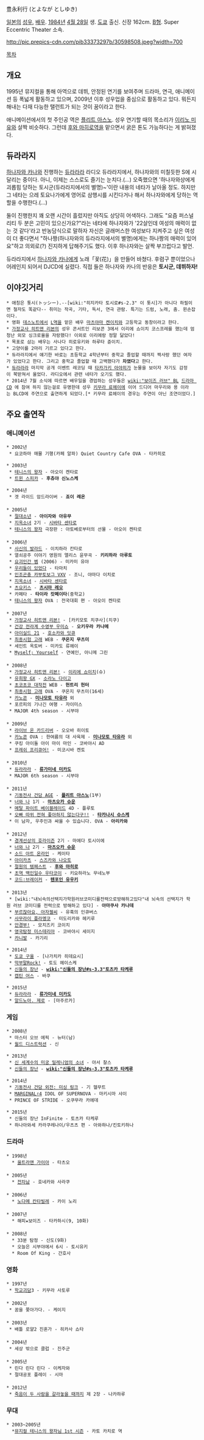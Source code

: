 豊永利行 (とよなが としゆき)

[[일본]]의 [[성우]], [[배우]]. [[1984년]] [[4월 28일]] 생. [[도쿄]] 출신. 신장 162cm. [[B형]]. Super Eccentric Theater 소속.

http://pic.prepics-cdn.com/pib33373297b/30598508.jpeg?width=700

[[목차]]

== 개요 ==
1995년 뮤지컬을 통해 아역으로 데뷔, 안정된 연기를 보여주며 드라마, 연극, 애니메이션 등 폭넓게 활동하고 있으며, 2009년 이후 성우업을 중심으로 활동하고 있다. 뭐든지 해내는 다재 다능한 탤런트가 되는 것이 꿈이라고 한다.

애니메이션에서의 첫 주인공 역은 [[플리트 아스노]]. 성우 연기할 때의 목소리가 [[이리노 미유]]와 살짝 비슷하다. 그런데 [[후와 마히로]]역을 맡으면서 굵은 톤도 가능하다는 게 밝혀졌다.

== 듀라라지 ==
[[하나자와 카나]]와 진행하는 [[듀라라라]] 라디오 듀라라지에서, 하나자와의 미칠듯한 S에 시달리는 중이다. 아니, 이제는 스스로도 즐기는 눈치다.(...) 오죽했으면 '하나자와상에게 괴롭힘 당하는 토시군(듀라라지에서의 별명)~'이란 내용의 네타가 날아올 정도. 하지만 그 네타는 으레 토요나가에게 영어로 삼행시를 시킨다거나 해서 하나자와에게 당하는 역할을 수행한다.(...)

둘이 진행한지 꽤 오랜 시간이 흘렀지만 아직도 상당히 어색하다. 그래도 "요즘 퍼스널리티 두 분은 고민이 있으신가요?"라는 네타에 하나자와가 '22살인데 여성의 매력이 없는 것 같다'라고 반농담식으로 말하자 자신은 글래머스한 여성보다 지켜주고 싶은 여성이 더 좋다면서 "하나짱(하나자와의 듀라라지에서의 별명)에게는 하나짱의 매력이 있어요"하고 의외로(?) 진지하게 답해주기도 했다. 이후 하나자와는 살짝 부끄럽다고 발언.

듀라라지에서 [[하나자와 카나]]에게 노래「꽃(花)」을 만들어 바쳤다. 후렴구 뿐이었으나 어레인지 되어서 DJCD에 실렸다. 직접 들은 하나자와 카나의 반응은 '''토시군, 데뷔하자!'''

== 이야깃거리 ==
 * 애칭은 톳시(トッシー).--[wiki:"히지카타 토시로#s-2.3" 이 톳시]가 아니다 하필이면 철자도 똑같다-- 취미는 작곡, 기타, 독서, 연극 관람. 특기는 드럼, 노래, 춤. 왼손잡이다.
 * 영화 [[데스노트]]에서 [[L]]역을 맡은 배우 [[마츠야마 켄이치]]와 고등학교 동창이라고 한다.
 * [[가정교사 히트맨 리본]]의 성우 콘서트인 리보콘 3에서 이리에 쇼이치 코스프레를 했는데 엄청난 외모 싱크로율을 자랑했다! 이외로 이리에랑 정말 닮았다!
 * 목표로 삼는 배우는 사나다 히로유키와 하루타 쥰이치.
 * 고양이를 2마리 기르고 있다고 한다.
 * 듀라라지에서 얘기한 바로는 초등학교 4학년부터 중학교 졸업할 때까지 짝사랑 했던 여자가 있었다고 한다. 그리고 중학교 졸업할 때 고백했다가 '''차였다'''고 한다.
 * [[듀라라라]] 마지막 공개 이벤트 레코딩 때 [[타카가키 아야히]]가 눈물을 보이자 자기도 감정이 북받쳐서 울었다. 라디오에서 관련 네타가 오기도 했다.
 * 2014년 7월 소식에 따르면 배우일을 경업하는 성우들은 [[wiki:"보이즈 러브" BL]] [[드라마 CD]] 에 참여 하지 않는걸로 유명한데 성우 [[키무라 료헤이]]에 이어 드디어 마우리와 용 이라는 BLCD에 주연으로 출연하게 되었다.[* 키무라 료헤이의 경우는 주연이 아닌 조연이었다.]

== 주요 출연작 ==
=== 애니메이션 ===
 * 2002년
  * 요코하마 매물 기행(카페 알파) Quiet Country Cafe OVA - 타카히로

 * 2003년
  * [[테니스의 왕자]] - 아오이 켄타로
  * [[트윈 스피카]] - '''후츄야 신노스케'''

 * 2004년
  * 겟 라이드 암드라이버 - '''죠이 레온'''
 
 * 2005년
  * [[절대소년]] - '''아이자와 아유무'''
  * [[지옥소녀]] 2기 - [[시바타 센타로]]
  * [[테니스의 왕자]] 극장판 : 아토베로부터의 선물 - 아오이 켄타로
 
 * 2006년
  * [[사신의 발라드]] - 이치하라 칸타로
  * 열쇠공주 이야기 영원의 앨리스 윤무곡 - '''키리하라 아루토'''
  * [[요괴인간 벰]] (2006) - 미카미 유야
  * [[우리들이 있었다]] - 타마치
  * [[인조곤충 카부토보그 VXV]] - 조니, 야마다 이치로
  * [[지옥소녀]] - [[시바타 센타로]]
  * [[츠요키스]] - '''[[츠시마 레오]]'''
  * 카페타 - '''타이라 캇페이타'''(중학교)
  * [[테니스의 왕자]] OVA : 전국대회 편 - 아오이 켄타로
 
 * 2007년
  * [[가정교사 히트맨 리본!]] - [카키모토 치쿠사](치쿠)
  * [[건강 전라계 수영부 우미쇼]] - '''오키우라 카나메'''
  * [[아이실드 21]] - [[호소카와 잇큐]]
  * [[최종시험 고래]] WEB - '''쿠온지 무츠미'''
  * 세인트 옥토버 - 미카도 류헤이
  * [[Myself; Yourself]] - 연예인, 아니메 그린
 
 * 2008년
  * [[가정교사 히트맨 리본!]] - [[이리에 쇼이치]](슈)
  * [[유희왕 GX]] - [[소라노 다이고]]
  * [[초코초코 대작전]] WEB - '''헌트리 헌터'''
  * [[최종시험 고래]] OVA - 쿠온지 무츠미(16세)
  * [[카노콘]] - '''[[미나모토 타유라]]''' 외
  * 포르피의 기나긴 여행 - 자이미스 
  * MAJOR 4th season - 시부야
 
 * 2009년
  * [[라이브 온 카드리버]] - 오오바 히이토
  * [[카노콘]] OVA : 한여름의 대 사육제 - '''[[미나모토 타유라]]''' 외
  * 쿠킹 아이돌 아이 마이 마인 - 코바야시 AD 
  * [[프레쉬 프리큐어!]] - 미코시바 켄토
 
 * 2010년
  * [[듀라라라]] - '''[[류가미네 미카도]]'''
  * MAJOR 6th season - 시부야
 
 * 2011년
  * [[기동전사 건담 AGE]] - '''[[플리트 아스노]]'''(1부)
  * [[너와 나]] 1기 - '''[[마츠오카 슈운]]'''
  * [[메탈 파이트 베이블레이드]] 4D - 플루토
  * [[오빠 따위 전혀 좋아하지 않는다구!!]] - '''[[타카나시 슈스케]]'''
  * 이 남자, 우주인과 싸울 수 있습니다. OVA - '''아리카와'''
 
 * 2012년
  * [[경계선상의 호라이즌]] 2기 - 마에다 토시이에
  * [[너와 나]] 2기 - '''[[마츠오카 슈운]]'''
  * [[소드 아트 온라인]] - 케이타
  * [[아이카츠]] - [[스즈카와 나오토]]
  * [[절원의 템페스트]] - '''[[후와 마히로]]'''
  * [[초역 백인일수 우타코이]] - 키요하라노 무네노부
  * [[코드:브레이커]] - '''[[텐포인 유우키]]'''
 
 * 2013년
  * [wiki:"내뇌속의선택지가학원러브코미디를전력으로방해하고있다"내 뇌속의 선택지가 학원 러브 코미디를 전력으로 방해하고 있다] - '''아마쿠사 카나데'''
  * [[부르잖아요, 아자젤씨]] - 유혹의 인큐버스
  * [[사무라이 플라멩코]] - 미도리카와 헤키루
  * [[안경부!]] - 모치즈키 코이치
  * [[영국탐정 미스테리아]] - 코바야시 세이지
  * [[카니발(만화)|카니발]] - 카기리

 * 2014년
  * [[도쿄 구울]] - [나가치카 히데요시]
  * [[막부말Rock!]] - 토도 헤이스케
  * [[신들의 장난]] - '''[[wiki:"신들의 장난#s-3.3"토츠카 타케루]]'''
  * [[캡틴 어스]] - 바쿠

 * 2015년
  * [[듀라라라]] - '''[[류가미네 미카도]]'''
  * [[알드노아. 제로]] - [마주르카]

=== 게임 ===
 * 2008년
  * 마스터 오브 에픽 - 뉴터(남)
  * [[월드 디스트럭션]] - 신

 * 2013년
  * [[신 세계수의 미궁 밀레니엄의 소녀]] - 아서 찰스
  * [[신들의 장난]] - '''[[wiki:"신들의 장난#s-3.3"토츠카 타케루]]'''

 * 2014년
  * [[기동전사 건담 외전: 미싱 링크]] - 기 헬무트
  * [[MARGINAL♯4]] IDOL OF SUPERNOVA - 마키시마 샤이
  * PRINCE OF STRIDE - 오쿠무라 카에데

 * 2015년
  * 신들의 장난 InFinite - 토츠카 타케루
  * 하나아와세 카라쿠레나이/우츠츠 편 - 아와하나/킨토키하나

=== 드라마 ===
 * 1998년
   * [[울트라맨 가이아]] - 타츠오
 
 * 2005년
   * [[전차남]] - 호네카와 사라쿠
 
 * 2006년
   * [[노다메 칸타빌레]] - 카이 노리
 
 * 2007년
   * 해피★보이즈 - 타카하시(9, 10화)
 
 * 2008년
   * 33분 탐정 - 신도(9화)
   * 오늘은 시부야에서 6시 - 토시유키
   * Room Of King - 간호사

=== 영화 ===
 * 1997년
  * [[학교괴담]]3 - 키무라 사토루 
 
 * 2002년
  * 꿈을 쫒아가다. - 케이지
 
 * 2003년
  * 배틀 로얄2 진혼가 - 히카사 쇼타
 
 * 2004년
  * 세상 밖으로 클럽 - 진주군
 
 * 2005년
  * 린다 린다 린다 - 이케자와
  * 절대공포 플레이 - 시마
 
 * 2012년
  * [[죽음이 두 사람을 갈라놓을 때까지]] 제 2장 - 나카하루

=== 무대 ===
 * 2003~2005년
   *[[뮤지컬 테니스의 왕자님 1st 시즌]] - 카토 카치로 역
